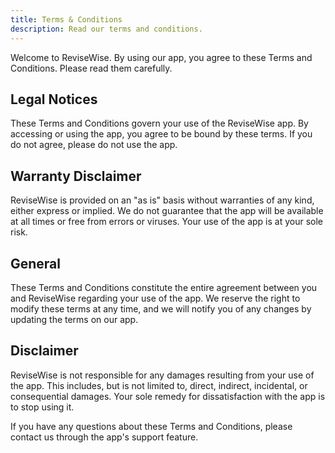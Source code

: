 ```yaml
---
title: Terms & Conditions
description: Read our terms and conditions.
---
```


Welcome to ReviseWise. By using our app, you agree to these Terms and Conditions. Please read them carefully.

## Legal Notices

These Terms and Conditions govern your use of the ReviseWise app. By accessing or using the app, you agree to be bound by these terms. If you do not agree, please do not use the app.

## Warranty Disclaimer

ReviseWise is provided on an "as is" basis without warranties of any kind, either express or implied. We do not guarantee that the app will be available at all times or free from errors or viruses. Your use of the app is at your sole risk.

## General

These Terms and Conditions constitute the entire agreement between you and ReviseWise regarding your use of the app. We reserve the right to modify these terms at any time, and we will notify you of any changes by updating the terms on our app.

## Disclaimer

ReviseWise is not responsible for any damages resulting from your use of the app. This includes, but is not limited to, direct, indirect, incidental, or consequential damages. Your sole remedy for dissatisfaction with the app is to stop using it.

If you have any questions about these Terms and Conditions, please contact us through the app's support feature.
